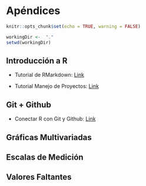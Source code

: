 # Apéndices

```r
knitr::opts_chunk$set(echo = TRUE, warning = FALSE)
```

```r
workingDir <-  "."
setwd(workingDir)
```

## Introducción a R

- Tutorial de RMarkdown: [Link](https://github.com/HaydeePeruyero/Rmarkdown_and_LaTeX/blob/main/ejemplo.Rmd)

- Tutorial Manejo de Proyectos: [Link](https://haydeeperuyero.github.io/Seminario_Estadistica/manejo-de-proyectos.html)

## Git + Github

- Conectar R con Git y Github: [Link](https://r-ladies-morelia.github.io/blog/conectar/)

## Gráficas Multivariadas

## Escalas de Medición

## Valores Faltantes



